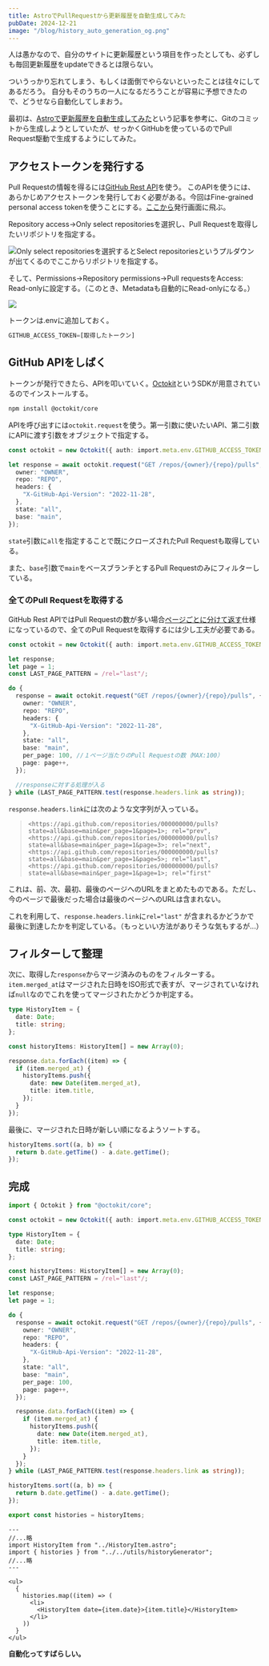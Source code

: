 ```yaml
---
title: AstroでPullRequestから更新履歴を自動生成してみた
pubDate: 2024-12-21
image: "/blog/history_auto_generation_og.png"
---
```



人は愚かなので、自分のサイトに更新履歴という項目を作ったとしても、必ずしも毎回更新履歴をupdateできるとは限らない。

ついうっかり忘れてしまう、もしくは面倒でやらないといったことは往々にしてあるだろう。
自分もそのうちの一人になるだろうことが容易に予想できたので、どうせなら自動化してしまおう。

最初は、[Astroで更新履歴を自動生成してみた](https://azumino.pages.dev/blog/20231225-changes/)という記事を参考に、Gitのコミットから生成しようとしていたが、せっかくGitHubを使っているのでPull Request駆動で生成するようにしてみた。

<Contents headings={getHeadings()}></Contents>

## アクセストークンを発行する

Pull Requestの情報を得るには[GitHub Rest API](https://docs.github.com/ja/rest/pulls/pulls?apiVersion=2022-11-28)を使う。
このAPIを使うには、あらかじめアクセストークンを発行しておく必要がある。今回はFine-grained personal access tokenを使うことにする。[ここから](https://github.com/settings/personal-access-tokens)発行画面に飛ぶ。

Repository access→Only select repositoriesを選択し、Pull Requestを取得したいリポジトリを指定する。

![Only select repositoriesを選択するとSelect repositoriesというプルダウンが出てくるのでここからリポジトリを指定する。](../../assets/blog/history-auto-generation/repository-access.png)

そして、Permissions→Repository permissions→Pull requestsをAccess: Read-onlyに設定する。（このとき、Metadataも自動的にRead-onlyになる。）

![](../../assets/blog/history-auto-generation/permissions.png)

トークンは.envに追加しておく。

```python
GITHUB_ACCESS_TOKEN=[取得したトークン]
```

## GitHub APIをしばく

トークンが発行できたら、APIを叩いていく。[Octokit](https://github.com/octokit)というSDKが用意されているのでインストールする。

```sh
npm install @octokit/core
```

APIを呼び出すには`octokit.request`を使う。第一引数に使いたいAPI、第二引数にAPIに渡す引数をオブジェクトで指定する。

```ts
const octokit = new Octokit({ auth: import.meta.env.GITHUB_ACCESS_TOKEN });

let response = await octokit.request("GET /repos/{owner}/{repo}/pulls", {
  owner: "OWNER",
  repo: "REPO",
  headers: {
    "X-GitHub-Api-Version": "2022-11-28",
  },
  state: "all",
  base: "main",
});
```

`state`引数に`all`を指定することで既にクローズされたPull Requestも取得している。

また、`base`引数で`main`をベースブランチとするPull Requestのみにフィルターしている。

### 全てのPull Requestを取得する

GitHub Rest APIではPull Requestの数が多い場合[ページごとに分けて返す](https://docs.github.com/en/rest/using-the-rest-api/using-pagination-in-the-rest-api?apiVersion=2022-11-28)仕様になっているので、全てのPull Requestを取得するには少し工夫が必要である。

```ts
const octokit = new Octokit({ auth: import.meta.env.GITHUB_ACCESS_TOKEN });

let response;
let page = 1;
const LAST_PAGE_PATTERN = /rel="last"/;

do {
  response = await octokit.request("GET /repos/{owner}/{repo}/pulls", {
    owner: "OWNER",
    repo: "REPO",
    headers: {
      "X-GitHub-Api-Version": "2022-11-28",
    },
    state: "all",
    base: "main",
    per_page: 100, //１ページ当たりのPull Requestの数（MAX:100）
    page: page++,
  });

  //responseに対する処理が入る
} while (LAST_PAGE_PATTERN.test(response.headers.link as string));
```

`response.headers.link`には次のような文字列が入っている。

> `<https://api.github.com/repositories/000000000/pulls?state=all&base=main&per_page=1&page=1>; rel="prev", <https://api.github.com/repositories/000000000/pulls?state=all&base=main&per_page=1&page=3>; rel="next", <https://api.github.com/repositories/000000000/pulls?state=all&base=main&per_page=1&page=5>; rel="last", <https://api.github.com/repositories/000000000/pulls?state=all&base=main&per_page=1&page=1>; rel="first"`

これは、前、次、最初、最後のページへのURLをまとめたものである。ただし、今のページで最後だった場合は最後のページへのURLは含まれない。

これを利用して、`response.headers.link`に`rel="last"` が含まれるかどうかで最後に到達したかを判定している。（もっといい方法がありそうな気もするが...）

## フィルターして整理

次に、取得した`response`からマージ済みのものをフィルターする。`item.merged_at`はマージされた日時をISO形式で表すが、マージされていなければ`null`なのでこれを使ってマージされたかどうか判定する。

```ts
type HistoryItem = {
  date: Date;
  title: string;
};

const historyItems: HistoryItem[] = new Array(0);

response.data.forEach((item) => {
  if (item.merged_at) {
    historyItems.push({
      date: new Date(item.merged_at),
      title: item.title,
    });
  }
});
```

最後に、マージされた日時が新しい順になるようソートする。

```ts
historyItems.sort((a, b) => {
  return b.date.getTime() - a.date.getTime();
});
```

## 完成

```ts
import { Octokit } from "@octokit/core";

const octokit = new Octokit({ auth: import.meta.env.GITHUB_ACCESS_TOKEN });

type HistoryItem = {
  date: Date;
  title: string;
};

const historyItems: HistoryItem[] = new Array(0);
const LAST_PAGE_PATTERN = /rel="last"/;

let response;
let page = 1;

do {
  response = await octokit.request("GET /repos/{owner}/{repo}/pulls", {
    owner: "OWNER",
    repo: "REPO",
    headers: {
      "X-GitHub-Api-Version": "2022-11-28",
    },
    state: "all",
    base: "main",
    per_page: 100,
    page: page++,
  });

  response.data.forEach((item) => {
    if (item.merged_at) {
      historyItems.push({
        date: new Date(item.merged_at),
        title: item.title,
      });
    }
  });
} while (LAST_PAGE_PATTERN.test(response.headers.link as string));

historyItems.sort((a, b) => {
  return b.date.getTime() - a.date.getTime();
});

export const histories = historyItems;
```

```astro
---
//...略
import HistoryItem from "../HistoryItem.astro";
import { histories } from "../../utils/historyGenerator";
//...略
---

<ul>
  {
    histories.map((item) => (
      <li>
        <HistoryItem date={item.date}>{item.title}</HistoryItem>
      </li>
    ))
  }
</ul>
```

**自動化ってすばらしい。**
